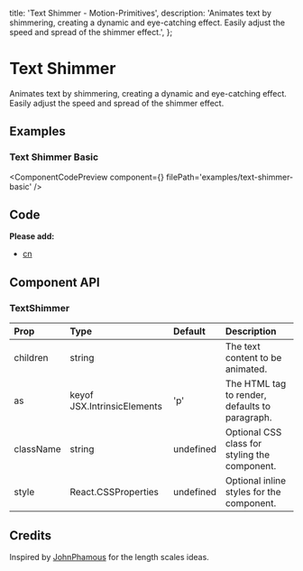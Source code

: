   title: 'Text Shimmer - Motion-Primitives',
  description:
    'Animates text by shimmering, creating a dynamic and eye-catching effect. Easily adjust the speed and spread of the shimmer effect.',
};


# Text Shimmer

Animates text by shimmering, creating a dynamic and eye-catching effect. Easily adjust the speed and spread of the shimmer effect.

## Examples

### Text Shimmer Basic

<ComponentCodePreview
  component={<TextShimmerBasic />}
  filePath='examples/text-shimmer-basic'
/>

## Code

<CodeBlock filePath='components/core/text-shimmer.tsx' />

**Please add:**

- [cn](https://github.com/ibelick/motion-primitives/blob/main/lib/utils.ts)

## Component API

### TextShimmer

| Prop      | Type                        | Default   | Description                                    |
| :-------- | :-------------------------- | :-------- | :--------------------------------------------- |
| children  | string                      |           | The text content to be animated.               |
| as        | keyof JSX.IntrinsicElements | 'p'       | The HTML tag to render, defaults to paragraph. |
| className | string                      | undefined | Optional CSS class for styling the component.  |
| style     | React.CSSProperties         | undefined | Optional inline styles for the component.      |

## Credits

Inspired by [JohnPhamous](https://x.com/JohnPhamous/status/1846963157027508504) for the length scales ideas.
